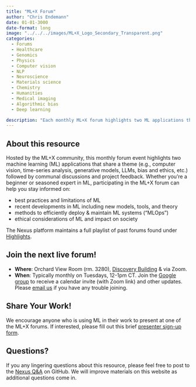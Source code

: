 ```yaml
---
title: "ML+X Forum"
author: "Chris Endemann"
date: 01-01-3000
date-format: long
image: "../../../images/ML+X_Logo_Secondary_Transparent.png"
categories:
  - Forums
  - Healthcare
  - Genomics
  - Physics
  - Computer vision
  - NLP
  - Neuroscience
  - Materials science
  - Chemistry
  - Humanities
  - Medical imaging
  - Algorithmic bias
  - Deep learning

description: "Each monthly ML+X forum highlights two ML applications that share a theme followed by communal discussions and project feedback."
---
```

## About this resource
Hosted by the ML+X community, this monthly forum event highlights two machine learning (ML) applications that share a theme (e.g., computer vision, time-series analysis, generative models, LLMs, bias and ethics, etc.) followed by communal discussions and project feedback. Whether you’re a beginner or seasoned expert in ML, participating in the ML+X forum can help you stay informed on:

- best practices and limitations of ML
- recent developments in ML including new models, tools, and theory
- methods to efficiently deploy & maintain ML systems (“MLOps”)
- ethical considerations of ML and impact on society

The Nexus platform maintains a full playlist of past forums found under [Highlights](https://uw-madison-datascience.github.io/ML-X-Nexus/Applications/Highlights/Forums/).

## Join the next live forum!
* **Where**: Orchard View Room (rm. 3280), [Discovery Building](https://www.map.wisc.edu/?initObj=0212) & via Zoom. 
* **When**: Typically monthly on Tuesdays, 12-1pm CT. Join the [Google group](https://groups.google.com/a/g-groups.wisc.edu/g/ml-community-of-practice) to receive a calendar invite (with Zoom link) and other updates. Please [email us](mailto:facilitator@datascience.wisc.edu) if you have any trouble joining.

## Share Your Work! 
We encourage anyone who is using ML in their work to present at one of the ML+X forums. If interested, please fill out this brief [presenter sign-up form](https://forms.gle/dsaKNTgQofqFQX9N9).

## Questions?
If you any lingering questions about this resource, please feel free to post to the [Nexus Q&A](https://github.com/UW-Madison-DataScience/ML-X-Nexus/discussions/categories/q-a) on GitHub. We will improve materials on this website as additional questions come in.
